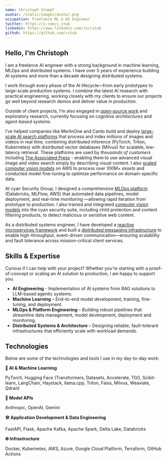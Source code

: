 ```yaml
---
name: Christoph Stumpf
avatar: /static/images/avatar.png
occupation: Freelance ML & AI Engineer
twitter: https://x.com/c_stub
linkedin: https://www.linkedin.com/in/cstub
github: https://github.com/cstub
---
```


## Hello, I'm Christoph

I am a freelance AI engineer with a strong background in machine learning, MLOps and distributed systems. 
I have over 5 years of experience building AI systems and more than a decade designing distributed systems.

I work through every phase of the AI lifecycle—from early prototypes to large-scale production systems. 
I combine the latest AI research with practical engineering, working closely with my clients to ensure our projects go well beyond research 
demos and deliver value in production.

Outside of client projects, I’m also engaged in [open-source work](/open-source) and exploratory research, currently focusing on *cognitive architectures* and *agent-based systems*.

I’ve helped companies like MerlinOne and Canto build and deploy [large-scale AI search platforms](/portfolio#enterprise-scale-visual-search) that process and index millions of images and videos 
in real time, combining distributed inference (PyTorch, Triton, Kubernetes) with distributed vector databases (Milvus) for scalable, 
low-latency retrieval. These platforms are used by *thousands of customers* including [The Associated Press](https://newsroom.ap.org/) - enabling them to use advanced visual image and video search simply 
by describing visual content. 
I also [scaled computer vision models](/portfolio#ai-powered-visual-intelligence-suite) on AWS to process over *100M+ assets* and conducted model fine-tuning to optimize performance on domain-specific data.

At cyan Security Group, I designed a comprehensive [MLOps platform](/portfolio#enterprise-mlops-platform-from-data-to-deployment) (Databricks, MLFlow, AWS) that automated data pipelines, 
model deployment, and real-time monitoring —allowing rapid iteration from prototype to production. I also trained and integrated [computer vision models](/portfolio#deep-learning-content-filter-for-security-applications) 
into the cyan security suite, including child protection and content filtering products, to detect malicious or sensitive web content.

As a distributed systems engineer, I have developed a [reactive microservices framework](/portfolio#reactive-microservices-framework-for-high-performance-systems) and built a 
[distributed messaging infrastructure](/portfolio#event-driven-messaging-for-media-services) to enable high-throughput, event-driven communication—ensuring scalability and fault tolerance across mission-critical client services.

## Skills & Expertise

Curious if I can help with your project? Whether you're starting with a proof-of-concept or scaling an AI solution to production, I am happy to support you.

* **AI Engineering** - Implementation of AI systems from RAG solutions to LLM-based agentic systems.
* **Machine Learning** – End-to-end model development, training, fine-tuning, and deployment.
* **MLOps & Platform Engineering** – Building robust pipelines that streamline data management, model development, deployment and monitoring.
* **Distributed Systems & Architecture** – Designing reliable, fault-tolerant infrastructures that efficiently scale with workload demands.

## Technologies

Below are some of the technologies and tools I use in my day-to-day work:

**🤖 AI & Machine Learning**

PyTorch, Hugging Face (Transformers, Datasets, Accelerate, TGI), Scikit-learn, LangChain, Haystack, llama.cpp, Triton, Faiss, Milvus, Weaviate, Qdrant

**🧠 Model APIs**

Anthropic, OpenAI, Gemini

**🛠️ Application Development & Data Engineering**

FastAPI, Flask, Apache Kafka, Apache Spark, Delta Lake, Databricks

**🌐 Infrastructure**

Docker, Kubernetes, AWS, Azure, Google Cloud Platform, Terraform, GitHub Actions
